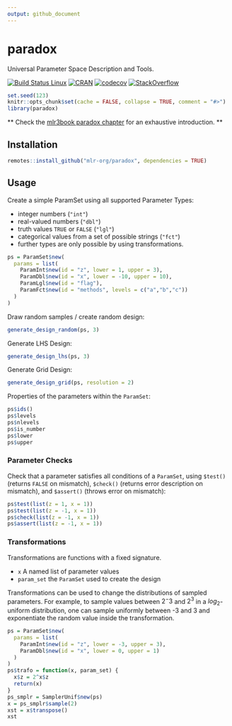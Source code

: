 ```yaml
---
output: github_document
---
```


# paradox

Universal Parameter Space Description and Tools.

[![Build Status Linux](https://travis-ci.org/mlr-org/paradox.svg?branch=master)](https://travis-ci.org/mlr-org/paradox)
[![CRAN](https://www.r-pkg.org/badges/version/paradox)](https://cran.r-project.org/package=paradox)
[![codecov](https://codecov.io/gh/mlr-org/paradox/branch/master/graph/badge.svg)](https://codecov.io/gh/mlr-org/paradox)
[![StackOverflow](https://img.shields.io/badge/stackoverflow-mlr3-orange.svg)](https://stackoverflow.com/questions/tagged/mlr3)


```r
set.seed(123)
knitr::opts_chunk$set(cache = FALSE, collapse = TRUE, comment = "#>")
library(paradox)
```

** Check the [mlr3book paradox chapter](https://mlr3book.mlr-org.com/paradox.html) for an exhaustive introduction. **

## Installation
```r
remotes::install_github("mlr-org/paradox", dependencies = TRUE)
```

## Usage

Create a simple ParamSet using all supported Parameter Types:

* integer numbers (`"int"`)
* real-valued numbers (`"dbl"`)
* truth values `TRUE` or `FALSE` (`"lgl"`)
* categorical values from a set of possible strings (`"fct"`)
* further types are only possible by using transformations.

```r
ps = ParamSet$new(
  params = list(
    ParamInt$new(id = "z", lower = 1, upper = 3),
    ParamDbl$new(id = "x", lower = -10, upper = 10),
    ParamLgl$new(id = "flag"),
    ParamFct$new(id = "methods", levels = c("a","b","c"))
  )
)
```

Draw random samples / create random design:

```r
generate_design_random(ps, 3)
```

Generate LHS Design:

```r
generate_design_lhs(ps, 3)
```

Generate Grid Design:

```r
generate_design_grid(ps, resolution = 2)
```

Properties of the parameters within the `ParamSet`:

```r
ps$ids()
ps$levels
ps$nlevels
ps$is_number
ps$lower
ps$upper
```

### Parameter Checks

Check that a parameter satisfies all conditions of a `ParamSet`, using `$test()` (returns `FALSE` on mismatch), `$check()` (returns error description on mismatch), and `$assert()` (throws error on mismatch):

```r
ps$test(list(z = 1, x = 1))
ps$test(list(z = -1, x = 1))
ps$check(list(z = -1, x = 1))
ps$assert(list(z = -1, x = 1))
```

### Transformations

Transformations are functions with a fixed signature.

* `x` A named list of parameter values
* `param_set` the `ParamSet` used to create the design

Transformations can be used to change the distributions of sampled parameters.
For example, to sample values between $2^-3$ and $2^3$ in a $log_2$-uniform distribution, one can sample uniformly between -3 and 3 and exponentiate the random value inside the transformation.

```r
ps = ParamSet$new(
  params = list(
    ParamInt$new(id = "z", lower = -3, upper = 3),
    ParamDbl$new(id = "x", lower = 0, upper = 1)
  )
)
ps$trafo = function(x, param_set) {
  x$z = 2^x$z
  return(x)
}
ps_smplr = SamplerUnif$new(ps)
x = ps_smplr$sample(2)
xst = x$transpose()
xst
```
